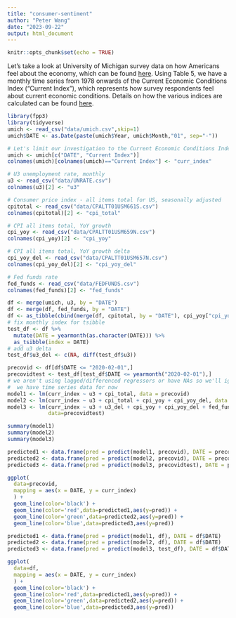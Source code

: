 ```yaml
---
title: "consumer-sentiment"
author: "Peter Wang"
date: "2023-09-22"
output: html_document
---
```


```r
knitr::opts_chunk$set(echo = TRUE)
```

Let's take a look at University of Michigan survey data on how Americans feel about the economy, which can be found [here](https://data.sca.isr.umich.edu/data-archive/mine.php). Using Table 5, we have a monthly time series from 1978 onwards of the Current Economic Conditions Index ("Current Index"), which represents how survey respondents feel about current economic conditions. Details on how the various indices are calculated can be found [here](https://data.sca.isr.umich.edu/fetchdoc.php?docid=24770).
```r
library(fpp3)
library(tidyverse)
umich <- read_csv("data/umich.csv",skip=1)
umich$DATE <- as.Date(paste(umich$Year, umich$Month,"01", sep="-"))

# Let's limit our investigation to the Current Economic Conditions Index
umich <- umich[c("DATE", "Current Index")]
colnames(umich)[colnames(umich)=="Current Index"] <- "curr_index"

# U3 unemployment rate, monthly
u3 <- read_csv("data/UNRATE.csv")
colnames(u3)[2] <- "u3"

# Consumer price index - all items total for US, seasonally adjusted
cpitotal <- read_csv("data/CPALTT01USM661S.csv")
colnames(cpitotal)[2] <- "cpi_total"

# CPI all items total, YoY growth
cpi_yoy <- read_csv("data/CPALTT01USM659N.csv")
colnames(cpi_yoy)[2] <- "cpi_yoy"

# CPI all items total, YoY growth delta
cpi_yoy_del <- read_csv("data/CPALTT01USM657N.csv")
colnames(cpi_yoy_del)[2] <- "cpi_yoy_del"

# Fed funds rate
fed_funds <- read_csv("data/FEDFUNDS.csv")
colnames(fed_funds)[2] <- "fed_funds"

df <- merge(umich, u3, by = "DATE")
df <- merge(df, fed_funds, by = "DATE")
df <- as_tibble(cbind(merge(df, cpitotal, by = "DATE"), cpi_yoy["cpi_yoy"], cpi_yoy_del["cpi_yoy_del"]))
# fix monthly index for tsibble
test_df <- df %>%
  mutate(DATE = yearmonth(as.character(DATE))) %>%
  as_tsibble(index = DATE)
# add u3 delta
test_df$u3_del <- c(NA, diff(test_df$u3))

precovid <- df[df$DATE <= "2020-02-01",]
precovidtest <- test_df[test_df$DATE <= yearmonth("2020-02-01"),]
# we aren't using lagged/differenced regressors or have NAs so we'll ignore the fact
#  we have time series data for now
model1 <- lm(curr_index ~ u3 + cpi_total, data = precovid)
model2 <- lm(curr_index ~ u3 + cpi_total + cpi_yoy + cpi_yoy_del, data = precovid)
model3 <- lm(curr_index ~ u3 + u3_del + cpi_yoy + cpi_yoy_del + fed_funds,
             data=precovidtest)
```

```r
summary(model1)
summary(model2)
summary(model3)

predicted1 <- data.frame(pred = predict(model1, precovid), DATE = precovid$DATE)
predicted2 <- data.frame(pred = predict(model2, precovid), DATE = precovid$DATE)
predicted3 <- data.frame(pred = predict(model3, precovidtest), DATE = precovid$DATE)

ggplot(
  data=precovid,
  mapping = aes(x = DATE, y = curr_index)
  ) + 
  geom_line(color='black') +
  geom_line(color='red',data=predicted1,aes(y=pred)) + 
  geom_line(color='green',data=predicted2,aes(y=pred)) +
  geom_line(color='blue',data=predicted3,aes(y=pred))
```

```r
predicted1 <- data.frame(pred = predict(model1, df), DATE = df$DATE)
predicted2 <- data.frame(pred = predict(model2, df), DATE = df$DATE)
predicted3 <- data.frame(pred = predict(model3, test_df), DATE = df$DATE)

ggplot(
  data=df,
  mapping = aes(x = DATE, y = curr_index)
  ) + 
  geom_line(color='black') +
  geom_line(color='red',data=predicted1,aes(y=pred)) + 
  geom_line(color='green',data=predicted2,aes(y=pred)) +
  geom_line(color='blue',data=predicted3,aes(y=pred))
```